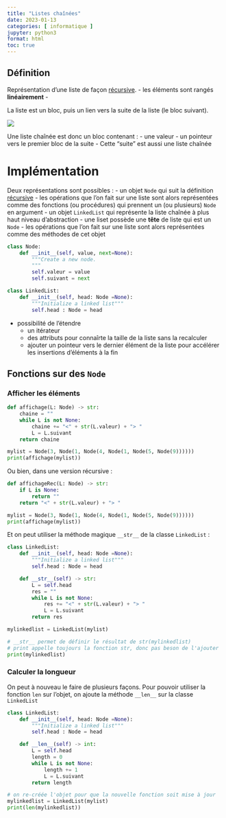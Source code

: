 ```yaml
---
title: "Listes chaînées"
date: 2023-01-13
categories: [ informatique ]
jupyter: python3
format: html
toc: true
---
```




::: {.callout-note icon=false}
## Définition

Représentation d'une liste de façon [récursive](algo avancee structures recursives.qmd).
 - les éléments sont rangés **linéairement**
 - 


La liste est un bloc, puis un lien vers la suite de la liste (le bloc suivant).

![](_images/listes_chainees.svg)

Une liste chaînée est donc un bloc contenant :
 - une valeur
 - un pointeur vers le premier bloc de la suite
     - Cette "suite" est aussi une liste chaînée

:::


# Implémentation

Deux représentations sont possibles :
 - un objet `Node` qui suit la définition [récursive](algo avancee structures recursives.qmd)
     - les opérations que l'on fait sur une liste sont alors représentées comme des fonctions (ou procédures) qui prennent un (ou plusieurs) `Node` en argument
 - un objet `LinkedList` qui représente la liste chaînée à plus haut niveau d'abstraction
     - une liset possède une **tête** de liste qui est un `Node`
     - les opérations que l'on fait sur une liste sont alors représentées comme des méthodes de cet objet


```python
class Node:
    def __init__(self, value, next=None):
        """Create a new node.
        """
        self.valeur = value
        self.suivant = next
```


```python
class LinkedList:
    def __init__(self, head: Node =None):
        """Initialize a linked list"""
        self.head : Node = head
```

 - possibilité de l'étendre 
     - un itérateur
     - des attributs pour connaîrte la taille de la liste sans la recalculer
     - ajouter un pointeur vers le dernier élément de la liste pour accélérer les insertions d'éléments à la fin

## Fonctions sur des `Node`

### Afficher les éléments

```python
def affichage(L: Node) -> str:
    chaine = ""
    while L is not None:
        chaine += "<" + str(L.valeur) + "> "
        L = L.suivant
    return chaine

mylist = Node(3, Node(1, Node(4, Node(1, Node(5, Node(9))))))
print(affichage(mylist))
```

Ou bien, dans une version récursive :

```python
def affichageRec(L: Node) -> str:
    if L is None:
        return ""
    return "<" + str(L.valeur) + "> "

mylist = Node(3, Node(1, Node(4, Node(1, Node(5, Node(9))))))
print(affichage(mylist))
```

Et on peut utiliser la méthode magique `__str__` de la classe `LinkedList` :

```python
class LinkedList:
    def __init__(self, head: Node =None):
        """Initialize a linked list"""
        self.head : Node = head

    def __str__(self) -> str:
        L = self.head
        res = ""
        while L is not None:
            res += "<" + str(L.valeur) + "> "
            L = L.suivant
        return res

mylinkedlist = LinkedList(mylist)

# __str__ permet de définir le résultat de str(mylinkedlist)
# print appelle toujours la fonction str, donc pas beson de l'ajouter
print(mylinkedlist)

```

### Calculer la longueur

On peut à nouveau le faire de plusieurs façons. Pour pouvoir utiliser la fonction `len` sur l'objet, on ajoute la méthode `__len__` sur la classe `LinkedList`

```python
class LinkedList:
    def __init__(self, head: Node =None):
        """Initialize a linked list"""
        self.head : Node = head

    def __len__(self) -> int:
        L = self.head
        length = 0
        while L is not None:
            length += 1
            L = L.suivant
        return length

# on re-créée l'objet pour que la nouvelle fonction soit mise à jour
mylinkedlist = LinkedList(mylist)
print(len(mylinkedlist))
```
